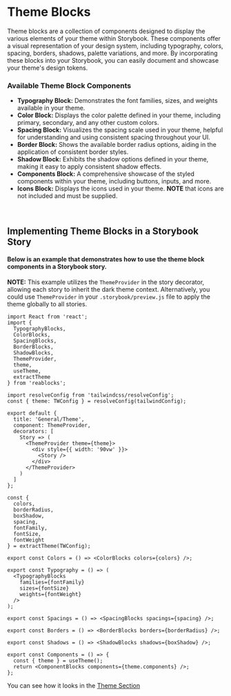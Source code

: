 # Theme Blocks
Theme blocks are a collection of components designed to display the various elements of your theme within Storybook.
These components offer a visual representation of your design system, including typography, colors, spacing, borders, shadows, palette variations, and more.
By incorporating these blocks into your Storybook, you can easily document and showcase your theme's design tokens.

### Available Theme Block Components
- **Typography Block:** Demonstrates the font families, sizes, and weights available in your theme.
- **Color Block:** Displays the color palette defined in your theme, including primary, secondary, and any other custom colors.
- **Spacing Block:** Visualizes the spacing scale used in your theme, helpful for understanding and using consistent spacing throughout your UI.
- **Border Block:** Shows the available border radius options, aiding in the application of consistent border styles.
- **Shadow Block:** Exhibits the shadow options defined in your theme, making it easy to apply consistent shadow effects.
- **Components Block:** A comprehensive showcase of the styled components within your theme, including buttons, inputs, and more.
- **Icons Block:** Displays the icons used in your theme. **NOTE** that icons are not included and must be supplied.

&nbsp;

## Implementing Theme Blocks in a Storybook Story

#### Below is an example that demonstrates how to use the theme block components in a Storybook story.

**NOTE:** This example utilizes the `ThemeProvider` in the story decorator, allowing each story to inherit the dark theme context.
Alternatively, you could use `ThemeProvider` in your `.storybook/preview.js` file to apply the theme globally to all stories.

```tsx
import React from 'react';
import {
  TypographyBlocks,
  ColorBlocks,
  SpacingBlocks,
  BorderBlocks,
  ShadowBlocks,
  ThemeProvider,
  theme,
  useTheme,
  extractTheme
} from 'reablocks';

import resolveConfig from 'tailwindcss/resolveConfig';
const { theme: TWConfig } = resolveConfig(tailwindConfig);

export default {
  title: 'General/Theme',
  component: ThemeProvider,
  decorators: [
    Story => (
      <ThemeProvider theme={theme}>
        <div style={{ width: '90vw' }}>
          <Story />
        </div>
      </ThemeProvider>
    )
  ]
};

const {
  colors,
  borderRadius,
  boxShadow,
  spacing,
  fontFamily,
  fontSize,
  fontWeight
} = extractTheme(TWConfig);

export const Colors = () => <ColorBlocks colors={colors} />;

export const Typography = () => (
  <TypographyBlocks
    families={fontFamily}
    sizes={fontSize}
    weights={fontWeight}
  />
);

export const Spacings = () => <SpacingBlocks spacings={spacing} />;

export const Borders = () => <BorderBlocks borders={borderRadius} />;

export const Shadows = () => <ShadowBlocks shadows={boxShadow} />;

export const Components = () => {
  const { theme } = useTheme();
  return <ComponentBlocks components={theme.components} />;
};
````

You can see how it looks in the [Theme Section](https://storybook.reablocks.dev/?path=/story/components-theme--colors)
